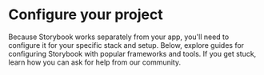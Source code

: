 
<Meta title='FIAP Tech Challenge' />

# Configure your project

Because Storybook works separately from your app, you'll need to configure it for your specific stack and setup. Below, explore guides for configuring Storybook with popular frameworks and tools. If you get stuck, learn how you can ask for help from our community.
